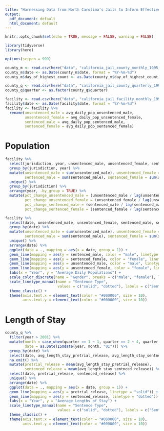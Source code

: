 ```yaml
---
title: "Harnessing Data from North Carolina's Jails to Inform Effective Policies — California Jail Profile Survey"
output:
  pdf_document: default
  html_document: default
---
```


```r
knitr::opts_chunk$set(echo = TRUE, message = FALSE, warning = FALSE)
```

```r
library(tidyverse)
library(here)
```

```r
options(scipen = 999)

county_m <- read.csv(here("data", "california_jail_county_monthly_1995_2020.csv"))
county_m$date <- as.Date(county_m$date, format = "%Y-%m-%d")
county_m$day_of_highest_count <- as.Date(county_m$day_of_highest_count, format = "%Y-%m-%d")

county_q <- read.csv(here("data", "california_jail_county_quarterly_1995_2020.csv"))
county_q$quarter <- as.factor(county_q$quarter)

facility <- read.csv(here("data", "california_jail_facility_monthly_1995_2020.csv"))
facility$date <- as.Date(facility$date, format = "%Y-%m-%d")
facility <- facility %>% 
  rename(unsentenced_male = avg_daily_pop_unsentenced_male, 
         unsentenced_female = avg_daily_pop_unsentenced_female, 
         sentenced_male = avg_daily_pop_sentenced_male, 
         sentenced_female = avg_daily_pop_sentenced_female)
```

# Population

```r
facility %>% 
  select(jurisdiction, year, unsentenced_male, unsentenced_female, sentenced_male, sentenced_female) %>% 
  group_by(jurisdiction, year) %>% 
  mutate(unsentenced_male = sum(unsentenced_male), unsentenced_female = sum(unsentenced_female),
         sentenced_male = sum(sentenced_male), sentenced_female = sum(sentenced_female)) %>% 
  unique() %>% 
  group_by(jurisdiction) %>% 
  arrange(year, .by_group = TRUE) %>% 
  mutate(pct_change_unsentenced_male = (unsentenced_male / lag(unsentenced_male) - 1) * 100,
         pct_change_unsentenced_female = (unsentenced_female / lag(unsentenced_female) - 1) * 100,
         pct_change_sentenced_male = (sentenced_male / lag(sentenced_male) - 1) * 100,
         pct_change_sentenced_female = (sentenced_female / lag(sentenced_female) - 1) * 100)

facility %>% 
  select(date, unsentenced_male, unsentenced_female, sentenced_male, sentenced_female) %>% 
  group_by(date) %>% 
  mutate(unsentenced_male = sum(unsentenced_male), unsentenced_female = sum(unsentenced_female),
         sentenced_male = sum(sentenced_male), sentenced_female = sum(sentenced_female)) %>% 
  unique() %>% 
  arrange(date) %>% 
  ggplot(data = ., mapping = aes(x = date, group = 1)) +
  geom_line(mapping = aes(y = sentenced_male, color = "male", linetype = "solid")) +
  geom_line(mapping = aes(y = sentenced_female, color = "female", linetype = "solid")) +
  geom_line(mapping = aes(y = unsentenced_male, color = "male", linetype = "dotted")) +
  geom_line(mapping = aes(y = unsentenced_female, color = "female", linetype = "dotted")) +
  labs(x = "Year", y = "Average Daily Populations") +
  scale_color_discrete(name = "Gender", breaks = c("male", "female"), labels = c("Male", "Female")) +
  scale_linetype_manual(name = "Sentence Type",
                        values = c("solid", "dotted"), labels = c("Sentenced", "Unsentenced")) +
  theme_classic() +
  theme(axis.text.x = element_text(color = "#000000", size = 10),
        axis.text.y = element_text(color = "#000000", size = 10))
```

# Length of Stay

```r
county_q %>% 
  filter(year > 2001) %>% 
  mutate(month = case_when(quarter == 1 ~ 1, quarter == 2 ~ 4, quarter == 3 ~ 7, quarter == 4 ~ 10),
         date = as.Date(ISOdate(year, month, "01"))) %>% 
  group_by(date) %>% 
  select(date, avg_length_stay_pretrial_release, avg_length_stay_sentnced_release) %>% 
  na.omit() %>% 
  mutate(pretrial_release = mean(avg_length_stay_pretrial_release),
         sentenced_release = mean(avg_length_stay_sentnced_release)) %>% 
  select(date, pretrial_release, sentenced_release) %>% 
  unique() %>% 
  arrange(date) %>% 
  ggplot(data = ., mapping = aes(x = date, group = 1)) +
  geom_line(mapping = aes(y = pretrial_release, linetype = "solid")) +
  geom_line(mapping = aes(y = sentenced_release, linetype = "dotted")) +
  labs(x = "Year", y = "Average Lengths of Stay") +
  scale_linetype_manual(name = "Sentence Type",
                        values = c("solid", "dotted"), labels = c("Sentenced", "Pretrial")) +
  theme_classic() +
  theme(axis.text.x = element_text(color = "#000000", size = 10),
        axis.text.y = element_text(color = "#000000", size = 10))
```
